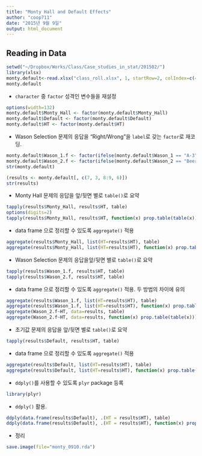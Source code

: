 ```yaml
---
title: "Monty Hall and Default Effects"
author: "coop711"
date: "2015년 9월 9일"
output: html_document
---
```


Reading in Data
---------------

```r
setwd("~/Dropbox/Works/Class/Case_studies_in_stat/201502/")
library(xlsx)
monty.default<-read.xlsx("class_roll.xlsx", 1, startRow=2, colIndex=c(4:5, 10:14))
monty.default
```

* `character` 중 `factor` 성격인 변수들을 재설정 

```r
options(width=132)
monty.default$Monty_Hall <- factor(monty.default$Monty_Hall)
monty.default$Default <- factor(monty.default$Default)
monty.default$HT <- factor(monty.default$HT)
```

* Wason Selection 문제의 응답을  "Right/Wrong"을 `label`로 갖는 `factor`로 재코딩.

```r
monty.default$Wason_1.f <- factor(ifelse(monty.default$Wason_1 == "A-3", "Right", "Wrong"))
monty.default$Wason_2.f <- factor(ifelse(monty.default$Wason_2 == "Beer-17", "Right", "Wrong"))
str(monty.default)
```

```r
(results <- monty.default[, c(7, 3, 8:9, 6)])
str(results)
```

* Monty Hall 문제의 응답을 앞/뒷면 별로 `table()`로 요약

```r
tapply(results$Monty_Hall, results$HT, table)
options(digits=2)
tapply(results$Monty_Hall, results$HT, function(x) prop.table(table(x)))
```

* data frame 으로 정리할 수 있도록 `aggregate()` 적용

```r
aggregate(results$Monty_Hall, list(HT=results$HT), table)
aggregate(results$Monty_Hall, list(HT=results$HT), function(x) prop.table(table(x)))
```

* Wason Selection 문제의 응답을앞/뒷면 별로 `table()`로 요약

```r
tapply(results$Wason_1.f, results$HT, table)
tapply(results$Wason_2.f, results$HT, table)
```

* data frame 으로 정리할 수 있도록 `aggregate()` 적용. 두 방법의 차이에 유의 

```r
aggregate(results$Wason_1.f, list(HT=results$HT), table)
aggregate(results$Wason_1.f, list(HT=results$HT), function(x) prop.table(table(x)))
aggregate(Wason_2.f~HT, data=results, table)
aggregate(Wason_2.f~HT, data=results, function(x) prop.table(table(x)))
```

* 초기값 문제의 응답을 앞/뒷면 별로 `table()`로 요약

```r
tapply(results$Default, results$HT, table)
```

* data frame 으로 정리할 수 있도록 `aggregate()` 적용

```r
aggregate(results$Default, list(HT=results$HT), table)
aggregate(results$Default, list(HT=results$HT), function(x) prop.table(table(x)))
```

* `ddply()`를 사용할 수 있도록 `plyr` package 등록

```r
library(plyr)
```

* `ddply()` 활용.

```r
ddply(data.frame(results$Default), .(HT = results$HT), table)
ddply(data.frame(results$Default), .(HT = results$HT), function(x) prop.table(table(x)))
```

* 정리

```r
save.image(file="monty_0910.rda")
```
